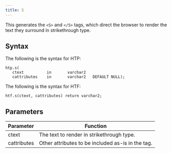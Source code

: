 ```yaml
---
title: S
---
```


This generates the `<S>` and `</S>` tags, which direct the browser to render the text they surround in strikethrough type.

## Syntax

The following is the syntax for HTP:
```
htp.s(
   ctext          in       varchar2
   cattributes    in       varchar2   DEFAULT NULL);
```

The following is the syntax for HTF:
```
htf.s(ctext, cattributes) return varchar2;
```

## Parameters

| Parameter | Function |
| --------- | -------- |
| ctext | The text to render in strikethrough type. |
| cattributes | Other attributes to be included as-is in the tag. |